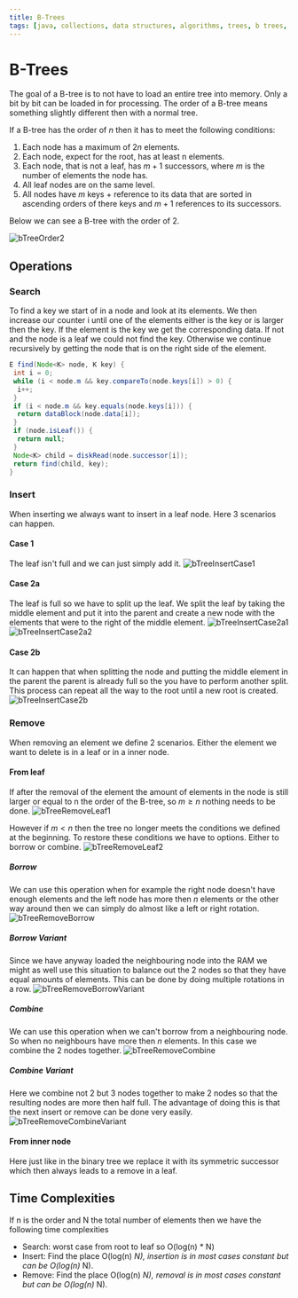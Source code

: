 ```yaml
---
title: B-Trees
tags: [java, collections, data structures, algorithms, trees, b trees, balanced trees]
---
```


# B-Trees

The goal of a B-tree is to not have to load an entire tree into memory. Only a bit by bit can be loaded in for processing. The order of a B-tree means something slightly different then with a normal tree.

If a B-tree has the order of $n$ then it has to meet the following conditions:

1. Each node has a maximum of $2n$ elements.
2. Each node, expect for the root, has at least n elements.
3. Each node, that is not a leaf, has $m+1$ successors, where $m$ is the number of elements the node has.
4. All leaf nodes are on the same level.
5. All nodes have $m$ keys + reference to its data that are sorted in ascending orders of there keys and $m+1$ references to its successors.

Below we can see a B-tree with the order of 2.

![bTreeOrder2](/compSci/bTreeOrder2.png)

## Operations

### Search

To find a key we start of in a node and look at its elements. We then increase our counter i until one of the elements either is the key or is larger then the key. If the element is the key we get the corresponding data. If not and the node is a leaf we could not find the key. Otherwise we continue recursively by getting the node that is on the right side of the element.

```java
E find(Node<K> node, K key) {
 int i = 0;
 while (i < node.m && key.compareTo(node.keys[i]) > 0) {
  i++;
 }
 if (i < node.m && key.equals(node.keys[i])) {
  return dataBlock(node.data[i]);
 }
 if (node.isLeaf()) {
  return null;
 }
 Node<K> child = diskRead(node.successor[i]);
 return find(child, key);
}
```

### Insert

When inserting we always want to insert in a leaf node. Here 3 scenarios can happen.

#### Case 1

The leaf isn't full and we can just simply add it.
![bTreeInsertCase1](/compSci/bTreeInsertCase1.png)

#### Case 2a

The leaf is full so we have to split up the leaf. We split the leaf by taking the middle element and put it into the parent and create a new node with the elements that were to the right of the middle element.
![bTreeInsertCase2a1](/compSci/bTreeInsertCase2a1.png)
![bTreeInsertCase2a2](/compSci/bTreeInsertCase2a2.png)

#### Case 2b

It can happen that when splitting the node and putting the middle element in the parent the parent is already full so the you have to perform another split. This process can repeat all the way to the root until a new root is created.
![bTreeInsertCase2b](/compSci/bTreeInsertCase2b.png)

### Remove

When removing an element we define 2 scenarios. Either the element we want to delete is in a leaf or in a inner node.

#### From leaf

If after the removal of the element the amount of elements in the node is still larger or equal to n the order of the B-tree, so $m\geq n$ nothing needs to be done.
![bTreeRemoveLeaf1](/compSci/bTreeRemoveLeaf1.png)

However if $m < n$ then the tree no longer meets the conditions we defined at the beginning. To restore these conditions we have to options. Either to borrow or combine.
![bTreeRemoveLeaf2](/compSci/bTreeRemoveLeaf2.png)

##### Borrow

We can use this operation when for example the right node doesn't have enough elements and the left node has more then $n$ elements or the other way around then we can simply do almost like a left or right rotation.
![bTreeRemoveBorrow](/compSci/bTreeRemoveBorrow.png)

##### Borrow Variant

Since we have anyway loaded the neighbouring node into the RAM we might as well use this situation to balance out the 2 nodes so that they have equal amounts of elements. This can be done by doing multiple rotations in a row.
![bTreeRemoveBorrowVariant](/compSci/bTreeRemoveBorrowVariant.png)

##### Combine

We can use this operation when we can't borrow from a neighbouring node. So when no neighbours have more then $n$ elements. In this case we combine the 2 nodes together.
![bTreeRemoveCombine](/compSci/bTreeRemoveCombine.png)

##### Combine Variant

Here we combine not 2 but 3 nodes together to make 2 nodes so that the resulting nodes are more then half full. The advantage of doing this is that the next insert or remove can be done very easily.
![bTreeRemoveCombineVariant](/compSci/bTreeRemoveCombineVariant.png)

#### From inner node

Here just like in the binary tree we replace it with its symmetric successor which then always leads to a remove in a leaf.

## Time Complexities

If n is the order and N the total number of elements then we have the following time complexities

- Search: worst case from root to leaf so O(log(n) * N)
- Insert: Find the place O(log(n) *N), insertion is in most cases constant but can be O(log(n)* N).
- Remove: Find the place O(log(n) *N), removal is in most cases constant but can be O(log(n)* N).
